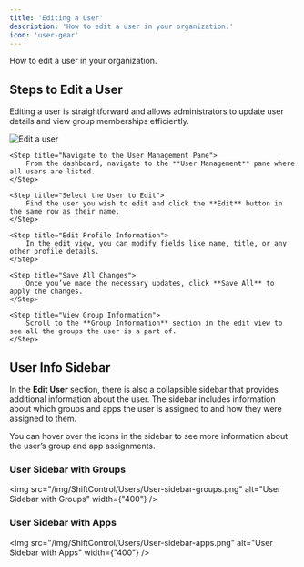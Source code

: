 ```yaml
---
title: 'Editing a User'
description: 'How to edit a user in your organization.'
icon: 'user-gear'
---
```



<p style={{fontSize: "large"}}>How to edit a user in your organization.</p>

## Steps to Edit a User
Editing a user is straightforward and allows administrators to update user details and view group memberships efficiently.

<img
    src="/img/ShiftControl/Users/Edit-a-user.png"
    alt="Edit a user"
/>

<Steps>

    <Step title="Navigate to the User Management Pane">
        From the dashboard, navigate to the **User Management** pane where all users are listed.
    </Step>

    <Step title="Select the User to Edit">
        Find the user you wish to edit and click the **Edit** button in the same row as their name.
    </Step>

    <Step title="Edit Profile Information">
        In the edit view, you can modify fields like name, title, or any other profile details.
    </Step>

    <Step title="Save All Changes">
        Once you’ve made the necessary updates, click **Save All** to apply the changes.
    </Step>

    <Step title="View Group Information">
        Scroll to the **Group Information** section in the edit view to see all the groups the user is a part of.
    </Step>

</Steps>

## User Info Sidebar

In the **Edit User** section, there is also a collapsible sidebar that provides additional information about the user. The sidebar includes information about which groups and apps the user is assigned to and how they were assigned to them.

<Admonition type="info">
    You can hover over the icons in the sidebar to see more information about the user’s group and app assignments.
</Admonition>

### User Sidebar with Groups
<img
    src="/img/ShiftControl/Users/User-sidebar-groups.png"
    alt="User Sidebar with Groups"
    width={"400"}
/>

### User Sidebar with Apps
<img
    src="/img/ShiftControl/Users/User-sidebar-apps.png"
    alt="User Sidebar with Apps"
    width={"400"}
/>
